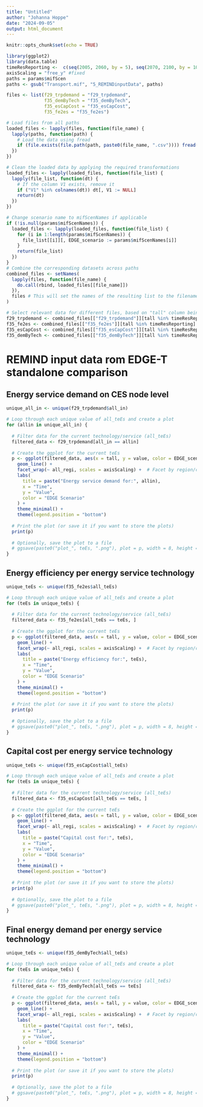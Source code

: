 ```yaml
---
title: "Untitled"
author: "Johanna Hoppe"
date: "2024-09-05"
output: html_document
---
```


```r
knitr::opts_chunk$set(echo = TRUE)

```


```r
library(ggplot2)
library(data.table)
timeResReporting <-  c(seq(2005, 2060, by = 5), seq(2070, 2100, by = 10))
axisScaling = "free_y" #fixed
paths = params$mifScen
paths <- gsub("Transport.mif", "5_REMINDinputData", paths)

files <- list(f29_trpdemand = "f29_trpdemand",
              f35_demByTech = "f35_demByTech",
              f35_esCapCost = "f35_esCapCost", 
              f35_fe2es = "f35_fe2es")

# Load files from all paths
loaded_files <- lapply(files, function(file_name) {
  lapply(paths, function(path) {
    # Load the data using fread
    if (file.exists(file.path(path, paste0(file_name, ".csv")))) fread(file.path(path, paste0(file_name, ".csv")))
  })
})

# Clean the loaded data by applying the required transformations
loaded_files <- lapply(loaded_files, function(file_list) {
  lapply(file_list, function(dt) {
    # If the column V1 exists, remove it
    if ("V1" %in% colnames(dt)) dt[, V1 := NULL]
    return(dt)
  })
})

# Change scenario name to mifScenNames if applicable
if (!is.null(params$mifScenNames)) {
  loaded_files <- lapply(loaded_files, function(file_list) {
    for (i in 1:length(params$mifScenNames)) {
      file_list[[i]][, EDGE_scenario := params$mifScenNames[i]] 
    } 
    return(file_list)
  })
}
# Combine the corresponding datasets across paths
combined_files <- setNames(
  lapply(files, function(file_name) {
    do.call(rbind, loaded_files[[file_name]])
  }),
  files # This will set the names of the resulting list to the filenames
)

# Select relevant data for different files, based on "tall" column being in "timeResReporting"
f29_trpdemand <- combined_files[["f29_trpdemand"]][tall %in% timeResReporting]
f35_fe2es <- combined_files[["f35_fe2es"]][tall %in% timeResReporting]
f35_esCapCost <- combined_files[["f35_esCapCost"]][tall %in% timeResReporting]
f35_demByTech <- combined_files[["f35_demByTech"]][tall %in% timeResReporting]
```

# REMIND input data rom EDGE-T standalone comparison

## Energy service demand on CES node level
```r
unique_all_in <- unique(f29_trpdemand$all_in)

# Loop through each unique value of all_teEs and create a plot
for (allin in unique_all_in) {
  
  # Filter data for the current technology/service (all_teEs)
  filtered_data <- f29_trpdemand[all_in == allin]
  
  # Create the ggplot for the current teEs
  p <- ggplot(filtered_data, aes(x = tall, y = value, color = EDGE_scenario)) +
    geom_line() +
    facet_wrap(~ all_regi, scales = axisScaling) +  # Facet by region/country
    labs(
      title = paste("Energy service demand for:", allin),
      x = "Time",
      y = "Value",
      color = "EDGE Scenario"
    ) +
    theme_minimal() +
    theme(legend.position = "bottom")
  
  # Print the plot (or save it if you want to store the plots)
  print(p)
  
  # Optionally, save the plot to a file
  # ggsave(paste0("plot_", teEs, ".png"), plot = p, width = 8, height = 6)
}

```


## Energy efficiency per energy service technology
```r
unique_teEs <- unique(f35_fe2es$all_teEs)

# Loop through each unique value of all_teEs and create a plot
for (teEs in unique_teEs) {
  
  # Filter data for the current technology/service (all_teEs)
  filtered_data <- f35_fe2es[all_teEs == teEs, ]
  
  # Create the ggplot for the current teEs
  p <- ggplot(filtered_data, aes(x = tall, y = value, color = EDGE_scenario)) +
    geom_line() +
    facet_wrap(~ all_regi, scales = axisScaling) +  # Facet by region/country
    labs(
      title = paste("Energy efficiency for:", teEs),
      x = "Time",
      y = "Value",
      color = "EDGE Scenario"
    ) +
    theme_minimal() +
    theme(legend.position = "bottom")
  
  # Print the plot (or save it if you want to store the plots)
  print(p)
  
  # Optionally, save the plot to a file
  # ggsave(paste0("plot_", teEs, ".png"), plot = p, width = 8, height = 6)
}

```


## Capital cost per energy service technology
```r
unique_teEs <- unique(f35_esCapCost$all_teEs)

# Loop through each unique value of all_teEs and create a plot
for (teEs in unique_teEs) {
  
  # Filter data for the current technology/service (all_teEs)
  filtered_data <- f35_esCapCost[all_teEs == teEs, ]
  
  # Create the ggplot for the current teEs
  p <- ggplot(filtered_data, aes(x = tall, y = value, color = EDGE_scenario)) +
    geom_line() +
    facet_wrap(~ all_regi, scales = axisScaling) +  # Facet by region/country
    labs(
      title = paste("Capital cost for:", teEs),
      x = "Time",
      y = "Value",
      color = "EDGE Scenario"
    ) +
    theme_minimal() +
    theme(legend.position = "bottom")
  
  # Print the plot (or save it if you want to store the plots)
  print(p)
  
  # Optionally, save the plot to a file
  # ggsave(paste0("plot_", teEs, ".png"), plot = p, width = 8, height = 6)
}

```

## Final energy demand per energy service technology
```r
unique_teEs <- unique(f35_demByTech$all_teEs)

# Loop through each unique value of all_teEs and create a plot
for (teEs in unique_teEs) {
  
  # Filter data for the current technology/service (all_teEs)
  filtered_data <- f35_demByTech[all_teEs == teEs]
  
  # Create the ggplot for the current teEs
  p <- ggplot(filtered_data, aes(x = tall, y = value, color = EDGE_scenario)) +
    geom_line() +
    facet_wrap(~ all_regi, scales = axisScaling) +  # Facet by region/country
    labs(
      title = paste("Capital cost for:", teEs),
      x = "Time",
      y = "Value",
      color = "EDGE Scenario"
    ) +
    theme_minimal() +
    theme(legend.position = "bottom")
  
  # Print the plot (or save it if you want to store the plots)
  print(p)
  
  # Optionally, save the plot to a file
  # ggsave(paste0("plot_", teEs, ".png"), plot = p, width = 8, height = 6)
}

```
